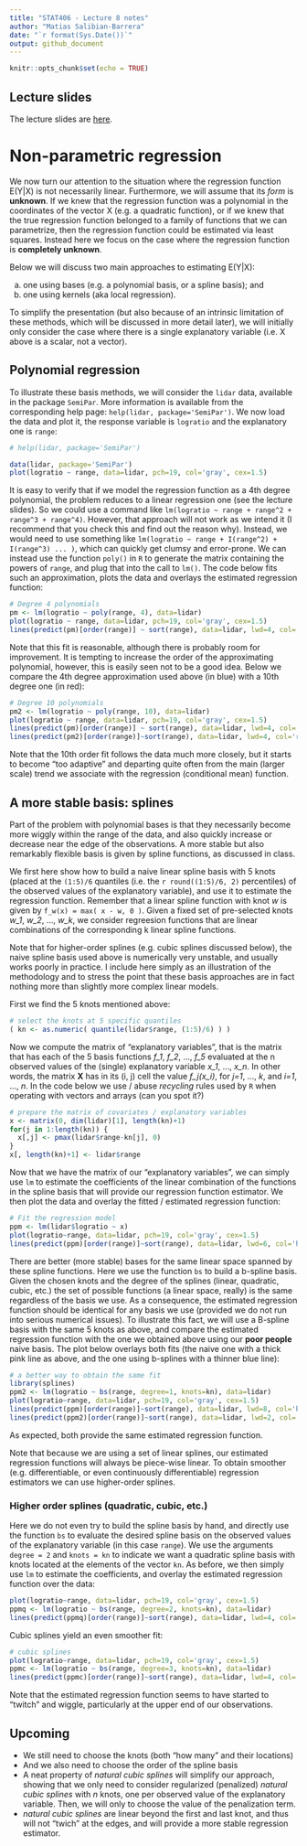 ```yaml
---
title: "STAT406 - Lecture 8 notes"
author: "Matias Salibian-Barrera"
date: "`r format(Sys.Date())`"
output: github_document
---
```


```r
knitr::opts_chunk$set(echo = TRUE)
```

## Lecture slides

The lecture slides are [here](STAT406-17-lecture-8-preliminary.pdf).

# Non-parametric regression

We now turn our attention to the situation where the 
regression function E(Y|X) is not necessarily linear.
Furthermore, we will assume that its *form* is
**unknown**. If we knew that the regression
function was a polynomial in the coordinates of 
the vector X (e.g. a quadratic function), or if we 
knew that the true regression function
belonged to a family of functions that we can parametrize, then
the regression function could be estimated via least squares.
Instead here we focus on the case where the
regression function is **completely unknown**.

Below we will discuss two main approaches to estimating
E(Y|X): 

(a) one using bases (e.g. a polynomial basis, or a spline basis); and 
(b) one using kernels (aka local regression).

To simplify the presentation (but also because of
an intrinsic limitation of these methods, which will
be discussed in more detail later), we will initially only consider
the case where there is a single explanatory variable
(i.e. X above is a scalar, not a vector). 


## Polynomial regression

To illustrate these basis methods, we will consider the 
`lidar` data, available in the package `SemiPar`. More
information is available from the
corresponding help page: `help(lidar, package='SemiPar')`. 
We now load the data and plot it, the response
variable is `logratio` and the explanatory one is
`range`:

```r
# help(lidar, package='SemiPar')

data(lidar, package='SemiPar')
plot(logratio ~ range, data=lidar, pch=19, col='gray', cex=1.5)
```



It is easy to verify that if we model the regression function
as a 4th degree polynomial, the problem reduces to a linear
regression one (see the lecture slides). So we could use a 
command like `lm(logratio ~ range + range^2 + range^3 + range^4)`.
However, that approach  will not work as we intend it 
(I recommend that you check this and find out the reason why). 
Instead, we would need to use something like
`lm(logratio ~ range + I(range^2) + I(range^3) ... )`, which 
can quickly get clumsy and error-prone. We can instead use
the function `poly()` in `R` to generate the matrix 
containing the powers
of `range`, and plug that into the call to `lm()`. 
The code below fits such an approximation, plots the data
and overlays the estimated regression function:

```r
# Degree 4 polynomials
pm <- lm(logratio ~ poly(range, 4), data=lidar)
plot(logratio ~ range, data=lidar, pch=19, col='gray', cex=1.5)
lines(predict(pm)[order(range)] ~ sort(range), data=lidar, lwd=4, col='blue')
```

Note that this fit is reasonable, although there is probably 
room for improvement. It is tempting to increase the order
of the approximating polynomial, however, this is
easily seen not to be a good idea. Below we compare the 
4th degree approximation used above (in blue) with
a 10th degree one (in red): 

```r
# Degree 10 polynomials
pm2 <- lm(logratio ~ poly(range, 10), data=lidar)
plot(logratio ~ range, data=lidar, pch=19, col='gray', cex=1.5)
lines(predict(pm)[order(range)] ~ sort(range), data=lidar, lwd=4, col='blue')
lines(predict(pm2)[order(range)]~sort(range), data=lidar, lwd=4, col='red')
```

Note that the 10th order fit follows the data much more closely, but
it starts to become "too adaptive" and departing quite often from the
main (larger scale) trend we associate with the regression (conditional 
mean) function. 


## A more stable basis: splines

Part of the problem with polynomial bases is that they necessarily 
become more wiggly within the range of the data, and also quickly 
increase or decrease near the edge of the observations. A more stable
but also remarkably flexible basis is given by spline functions, 
as discussed in class. 

We first here show how to build a naive linear spline basis with 
5 knots (placed at the `(1:5)/6` quantiles 
(i.e. the `r round((1:5)/6, 2)` percentiles) of the
observed values of the explanatory variable), and use
it to estimate the regression function. 
Remember that a linear spline function with knot *w* is
given by `f_w(x) = max( x - w, 0 )`. Given a fixed 
set of pre-selected knots *w_1*, *w_2*, ..., *w_k*, 
we consider regreesion functions that are linear combinations 
of the corresponding k linear spline functions. 

Note that for higher-order splines (e.g. cubic splines
discussed below), 
the naive spline basis used above is numerically 
very unstable, and usually works poorly in practice. 
I include here simply as an illustration of the
methodology and to stress the point that 
these basis approaches are in fact nothing
more than slightly more complex
linear models. 

First we find the 5 knots mentioned above: 
```r
# select the knots at 5 specific quantiles
( kn <- as.numeric( quantile(lidar$range, (1:5)/6) ) )
```
Now we compute the matrix of "explanatory variables", that
is the matrix that has each of the 5 
basis functions *f_1*, *f_2*, ..., *f_5* evaluated 
at the n observed values of the (single) explanatory 
variable *x_1*, ..., *x_n*. In other words, the
matrix **X** has in its (i, j) cell the value *f_j(x_i)*, 
for *j=1*, ..., *k*, and *i=1*, ..., *n*. 
In the code below we use / abuse *recycling* rules 
used by `R` when operating with vectors and arrays 
(can you spot it?)
```r
# prepare the matrix of covariates / explanatory variables
x <- matrix(0, dim(lidar)[1], length(kn)+1)
for(j in 1:length(kn)) {
  x[,j] <- pmax(lidar$range-kn[j], 0)
}
x[, length(kn)+1] <- lidar$range
```
Now that we have the matrix of our "explanatory variables", we
can simply use `lm` to estimate the coefficients of the
linear combination of the functions in the spline basis 
that will provide our regression function estimator. We
then plot the data and overlay the fitted / estimated
regression function: 

```r
# Fit the regression model
ppm <- lm(lidar$logratio ~ x)
plot(logratio~range, data=lidar, pch=19, col='gray', cex=1.5)
lines(predict(ppm)[order(range)]~sort(range), data=lidar, lwd=6, col='hotpink')
```

There are better (more stable) bases for the same
linear space spanned by these spline functions. Here we
use the function `bs` to build a b-spline basis. 
Given the chosen knots and the degree of the splines
(linear, quadratic, cubic, etc.)
the set of possible functions 
(a linear space, really) is the same
regardless of the basis we use. As a consequence,
the estimated regression function should be identical
for any basis we use (provided we do not run into
serious numerical issues). To illustrate this fact, 
we will use a B-spline basis with the same 5 knots
as above, and compare the estimated regression
function with the one we obtained above 
using our **poor people** naive basis. The plot
below overlays both
fits (the naive one with a thick pink line as above, and the one
using b-splines with a thinner blue line):

```r
# a better way to obtain the same fit
library(splines)
ppm2 <- lm(logratio ~ bs(range, degree=1, knots=kn), data=lidar)
plot(logratio~range, data=lidar, pch=19, col='gray', cex=1.5)
lines(predict(ppm)[order(range)]~sort(range), data=lidar, lwd=8, col='hotpink')
lines(predict(ppm2)[order(range)]~sort(range), data=lidar, lwd=2, col='darkblue')
```

As expected, both provide the same estimated regression function. 

Note that because we are using a set of linear splines, our estimated
regression functions will always be piece-wise linear. To obtain
smoother (e.g. differentiable, or even continuously differentiable)
regression estimators we can use higher-order splines. 

### Higher order splines (quadratic, cubic, etc.)

Here we do not even try to build the spline basis by hand, and
directly use the function `bs` to evaluate the desired
spline basis on the observed values of the explanatory
variable (in this case `range`). We use the arguments
`degree = 2` and `knots = kn` to indicate we want a 
quadratic spline basis with knots located at the elements of
the vector `kn`. As before, we then simply use `lm` 
to estimate the coefficients, and overlay the estimated 
regression function over the data: 

```r
plot(logratio~range, data=lidar, pch=19, col='gray', cex=1.5)
ppmq <- lm(logratio ~ bs(range, degree=2, knots=kn), data=lidar)
lines(predict(ppmq)[order(range)]~sort(range), data=lidar, lwd=4, col='steelblue')
```

Cubic splines yield an even smoother fit:

```r
# cubic splines
plot(logratio~range, data=lidar, pch=19, col='gray', cex=1.5)
ppmc <- lm(logratio ~ bs(range, degree=3, knots=kn), data=lidar)
lines(predict(ppmc)[order(range)]~sort(range), data=lidar, lwd=4, col='tomato3')
```

Note that the estimated regression function seems to have started to "twitch"
and wiggle, particularly at the upper end of our observations. 

## Upcoming

* We still need to choose the knots (both "how many" and their locations)
* And we also need to choose the order of the spline basis
* A neat property of *natural cubic splines* will simplify our approach, showing
that we only need to consider regularized (penalized) *natural cubic splines* 
with *n* knots, 
one per observed value of the explanatory variable. Then, we will only to 
choose the value of the penalization term. 
* *natural cubic splines* are linear beyond the first and last knot, and 
thus will not "twich" at the edges, and will provide a more stable 
regression estimator.


